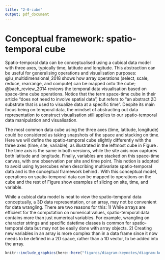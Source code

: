 ```yaml
---
title: "2-0-cube"
output: pdf_document
---
```


<!-- and software implementation has been seen in many R packages: \pkg{raster} [@raster], \pkg{terra} [@terra], and \pkg{stars} [@stars]. -->

<!-- # Existing work and new challenges -->

<!-- Spatio-temporal software should echo with the advance in spatial and temporal data analysis. This section will start with the \pkg{spacetime} paper [@spacetime] that sets the foundation for wrangling spatio-temporal data in \proglang{R}, and then describe some emerging concepts and software in data analysis since the paper publishes and what remains as challenges. -->


<!-- Also, array is not the best solution for a large subset of data, specifically, the vector spatio-temporal data. With vector data, spatial and temporal variables are commonly collected in separate 2D tables and there is usually a location ID to link the spatial and temporal information. Sometimes, the geometrical shape of the location may not present and an additional linking is needed to incorporate the map data. With the multiple pieces in 2D data frame format, there should be a solution to organise all these data from multiple sources in a 2D structure, without needing to convert it into higher dimensional representation. -->


# Conceptual framework: spatio-temporal cube {#cube}

Spatio-temporal data can be conceptualised using a cubical data model with three axes, typically time, latitude and longitude. This abstraction can be useful for generalising operations and visualisation purposes: @lu_multidimensional_2018 shows how array operations (select, scale, reduce, rearrange, and compute) can be mapped onto the cube; @bach_review_2014 reviews the temporal data visualisation based on space-time cube operations. Notice that the term space-time cube in their article "does not need to involve spatial data", but refers to "an abstract 2D substrate that is used to visualize data at a specific time". Despite its main focus being on temporal data, the mindset of abstracting out data representation to construct visualisation still applies to our spatio-temporal data manipulation and visualisation.

The most common data cube using the three axes (time, latitude, longitude)  could be considered as taking snapshots of the space and stacking on time. Here we will define the spatio-temporal cube slightly differently with the three axes (time, site, variable), as illustrated in the leftmost cube in Figure \ref{fig:cube-def}. The time axis is the same in both versions, while the site axis now captures both latitude and longitude. Finally, variables are stacked on this space-time canvas, with one observation per site and time point. This notion is adopted to avoid using hypercubes when describing multivariate spatio-temporal data and is the conceptual framework behind \pkg{cubble}. With this conceptual model, operations on spatio-temporal data can be mapped to operations on the cube and the rest of Figure \ref{fig:cube-def} show examples of slicing on site, time, and variable. 

While a cubical data model is neat to view the spatio-temporal data conceptually, a 3D data representation, or an array,  may not be convenient for data wrangling. There are two reasons for this: 1) While arrays are efficient for the computation on numerical values, spatio-temporal data contains more than just numerical variables. For example, wrangling on character strings and specific datetime classes is common for spatio-temporal data but may not be easily done with array objects. 2) Creating new variables in an array is more complex than in a data frame since it now needs to be defined in a 2D space, rather than a 1D vector, to be added into the array.


```r
knitr::include_graphics(here::here("figures/diagram-keynotes/diagram-keynotes.007.png"))
```
